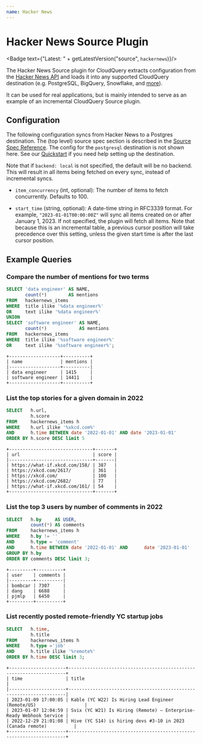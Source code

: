 ```yaml
---
name: Hacker News
---
```

# Hacker News Source Plugin


<Badge text={"Latest: " + getLatestVersion("source", `hackernews`)}/>

The Hacker News Source plugin for CloudQuery extracts configuration from the [Hacker News API](https://github.com/HackerNews/API) and loads it into any supported CloudQuery destination (e.g. PostgreSQL, BigQuery, Snowflake, and [more](/docs/plugins/destinations/overview)).

It can be used for real applications, but is mainly intended to serve as an example of an incremental CloudQuery Source plugin. 

## Configuration

The following configuration syncs from Hacker News to a Postgres destination. The (top level) source spec section is described in the [Source Spec Reference](https://www.cloudquery.io/docs/reference/source-spec). The config for the `postgresql` destination is not shown here. See our [Quickstart](/docs/quickstart) if you need help setting up the destination.

<Configuration/>


<Callout type="info">

Note that if `backend: local` is not specified, the default will be no backend. This will result in all items being fetched on every sync, instead of incremental syncs.

</Callout>

- `item_concurrency` (int, optional):
    The number of items to fetch concurrently. Defaults to 100.

- `start_time` (string, optional):
    A date-time string in RFC3339 format. For example, `"2023-01-01T00:00:00Z"` will sync all items created on or after January 1, 2023. If not specified, the plugin will fetch all items. Note that because this is an incremental table, a previous cursor position will take precedence over this setting, unless the given start time is after the last cursor position.

## Example Queries

### Compare the number of mentions for two terms 

```sql copy
SELECT 'data engineer' AS NAME,
       count(*)        AS mentions
FROM   hackernews_items
WHERE  title ilike '%data engineer%'
OR     text ilike '%data engineer%'
UNION
SELECT 'software engineer' AS NAME,
       count(*)            AS mentions
FROM   hackernews_items
WHERE  title ilike '%software engineer%'
OR     text ilike '%software engineer%';
```

```text copy
+-------------------+----------+
| name              | mentions |
|-------------------+----------|
| data engineer     | 1415     |
| software engineer | 14411    |
+-------------------+----------+
```

### List the top stories for a given domain in 2022 

```sql copy
SELECT   h.url,
         h.score
FROM     hackernews_items h
WHERE    h.url ilike '%xkcd.com%'
AND      h.time BETWEEN date '2022-01-01' AND date '2023-01-01'
ORDER BY h.score DESC limit 5
```

```text copy
+-------------------------------+-------+
| url                           | score |
|-------------------------------+-------|
| https://what-if.xkcd.com/158/ | 387   |
| https://xkcd.com/2617/        | 361   |
| https://xkcd.com/             | 100   |
| https://xkcd.com/2682/        | 77    |
| https://what-if.xkcd.com/161/ | 54    |
+-------------------------------+-------+
```

### List the top 3 users by number of comments in 2022

```sql copy
SELECT   h.by     AS USER,
         count(*) AS comments
FROM     hackernews_items h
WHERE    h.by != ''
AND      h.type = 'comment'
AND      h.time BETWEEN date '2022-01-01' AND      date '2023-01-01'
GROUP BY h.by
ORDER BY comments DESC limit 3;
```

```text copy
+---------+----------+
| user    | comments |
|---------+----------|
| bombcar | 7307     |
| dang    | 6688     |
| pjmlp   | 6450     |
+---------+----------+
```

### List recently posted remote-friendly YC startup jobs

```sql copy
SELECT   h.time,
         h.title
FROM     hackernews_items h
WHERE    h.type ='job'
AND      h.title ilike '%remote%'
ORDER BY h.time DESC limit 3;
```

```text copy
+---------------------+---------------------------------------------------------------------+
| time                | title                                                               |
|---------------------+---------------------------------------------------------------------|
| 2023-01-09 17:00:05 | Kable (YC W22) Is Hiring Lead Engineer (Remote/US)                  |
| 2023-01-07 12:04:59 | Svix (YC W21) Is Hiring (Remote) – Enterprise-Ready Webhook Service |
| 2022-12-29 21:01:08 | Hive (YC S14) is hiring devs #3-10 in 2023 (Canada remote)          |
+---------------------+---------------------------------------------------------------------+
```